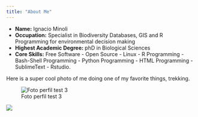 ```yaml
---
title: "About Me"
---
```


- __Name:__ Ignacio Minoli
- __Occupation:__ Specialist in Biodiversity Databases, GIS and R Programming for environmental decision making
- __Highest Academic Degree:__ phD in Biological Sciences
- __Core Skills:__ Free Software - Open Source - Linux - R Programming - Bash-Shell Programming - Python Programming - HTML Programming - SublimeText - Rstudio.

Here is a super cool photo of me doing one of my favorite things, trekking. 

![Foto perfil test 3](/images/foto_perfil_2.jpg)

<img src="/blob/master/images/foto_perfil_2.jpg">
